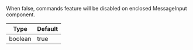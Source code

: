 When false, commands feature will be disabled on enclosed MessageInput component.

| Type | Default |
| - | - |
| boolean | true |
